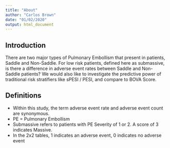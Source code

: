 ```yaml
---
title: "About"
author: "Carlos Brown"
date: "01/02/2020"
output: html_document
---
```



## Introduction
There are two major types of Pulmonary Embollism that present in patients, Saddle and Non-Saddle. For low risk patients, defined here as submassive, is there a difference in adverse event rates between Saddle and Non-Saddle patients? We would also like to investigate the predictive power of traditional risk stratifiers like sPESI / PESI, and compare to BOVA Score.

## Definitions
- Within this study, the term adverse event rate and adverse event count are synonymous.
- PE = Pulmonary Embollism
- Submassive refers to patients with PE Severity of 1 or 2. A score of 3 indicates Massive.
- In the 2x2 tables, 1 indicates an adverse event, 0 indicates no adverse event
